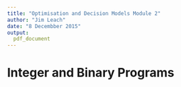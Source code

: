 ```yaml
---
title: "Optimisation and Decision Models Module 2"
author: "Jim Leach"
date: "8 Decembber 2015"
output:
  pdf_document
---
```


# Integer and Binary Programs

